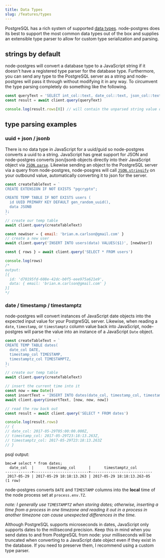 ```yaml
---
title: Data Types
slug: /features/types
---
```


PostgreSQL has a rich system of supported [data types](https://www.postgresql.org/docs/9.5/static/datatype.html). node-postgres does its best to support the most common data types out of the box and supplies an extensible type parser to allow for custom type serialization and parsing.

## strings by default

node-postgres will convert a database type to a JavaScript string if it doesn't have a registered type parser for the database type. Furthermore, you can send any type to the PostgreSQL server as a string and node-postgres will pass it through without modifying it in any way. To circumvent the type parsing completely do something like the following.

```js
const queryText = 'SELECT int_col::text, date_col::text, json_col::text FROM my_table'
const result = await client.query(queryText)

console.log(result.rows[0]) // will contain the unparsed string value of each column
```

## type parsing examples

### uuid + json / jsonb

There is no data type in JavaScript for a uuid/guid so node-postgres converts a uuid to a string. JavaScript has great support for JSON and node-postgres converts json/jsonb objects directly into their JavaScript object via [`JSON.parse`](https://github.com/brianc/node-pg-types/blob/master/lib/textParsers.js#L193). Likewise sending an object to the PostgreSQL server via a query from node-postgres, node-posgres will call [`JSON.stringify`](https://github.com/brianc/node-postgres/blob/e5f0e5d36a91a72dda93c74388ac890fa42b3be0/lib/utils.js#L47) on your outbound value, automatically converting it to json for the server.

```js
const createTableText = `
CREATE EXTENSION IF NOT EXISTS "pgcrypto";

CREATE TEMP TABLE IF NOT EXISTS users (
  id UUID PRIMARY KEY DEFAULT gen_random_uuid(),
  data JSONB
);
`
// create our temp table
await client.query(createTableText)

const newUser = { email: 'brian.m.carlson@gmail.com' }
// create a new user
await client.query('INSERT INTO users(data) VALUES($1)', [newUser])

const { rows } = await client.query('SELECT * FROM users')

console.log(rows)
/*
output:
[{
  id: 'd70195fd-608e-42dc-b0f5-eee975a621e9',
  data: { email: 'brian.m.carlson@gmail.com' }
}]
*/
```

### date / timestamp / timestamptz

node-postgres will convert instances of JavaScript date objects into the expected input value for your PostgreSQL server. Likewise, when reading a `date`, `timestamp`, or `timestamptz` column value back into JavaScript, node-postgres will parse the value into an instance of a JavaScript `Date` object.

```js
const createTableText = `
CREATE TEMP TABLE dates(
  date_col DATE,
  timestamp_col TIMESTAMP,
  timestamptz_col TIMESTAMPTZ,
);
`
// create our temp table
await client.query(createTableText)

// insert the current time into it
const now = new Date()
const insertText = 'INSERT INTO dates(date_col, timestamp_col, timestamtz_col) VALUES ($1, $2, $3)'
await client.query(insertText, [now, now, now])

// read the row back out
const result = await client.query('SELECT * FROM dates')

console.log(result.rows)
// {
// date_col: 2017-05-29T05:00:00.000Z,
// timestamp_col: 2017-05-29T23:18:13.263Z,
// timestamptz_col: 2017-05-29T23:18:13.263Z
// }
```

psql output:

```psql
bmc=# select * from dates;
  date_col  |      timestamp_col      |      timestamptz_col
------------+-------------------------+----------------------------
 2017-05-29 | 2017-05-29 18:18:13.263 | 2017-05-29 18:18:13.263-05
(1 row)
```

node-postgres converts `DATE` and `TIMESTAMP` columns into the **local** time of the node process set at `process.env.TZ`.

_note: I generally use `TIMESTAMPTZ` when storing dates; otherwise, inserting a time from a process in one timezone and reading it out in a process in another timezone can cause unexpected differences in the time._

<div class='message is-warning'>
  <div class='message-body'>
    Although PostgreSQL supports microseconds in dates, JavaScript only supports dates to the millisecond precision.  Keep this in mind when you send dates to and from PostgreSQL from node: your milliseconds will be truncated when converting to a JavaScript date object even if they exist in the database.  If you need to preserve them, I recommend using a custom type parser.
  </div>
</div>
